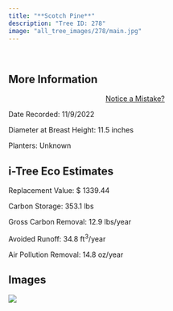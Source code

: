 ```yaml
---
title: "**Scotch Pine**"
description: "Tree ID: 278"
image: "all_tree_images/278/main.jpg"
---
```


<br>

## **More Information**
::: column-margin
<center><a class="button" href="https://forms.gle/W6f5nwYxrM33hF4f7">Notice a Mistake?</a></center>
:::


Date Recorded:  11/9/2022

Diameter at Breast Height:  11.5  inches

Planters:  Unknown

## **i-Tree Eco Estimates**


 Replacement Value: $ 1339.44

 Carbon Storage:  353.1  lbs

 Gross Carbon Removal:  12.9  lbs/year

 Avoided Runoff:  34.8  ft<sup>3</sup>/year

 Air Pollution Removal:  14.8  oz/year

## **Images**


 ![](all_tree_images/278/main.jpg)
